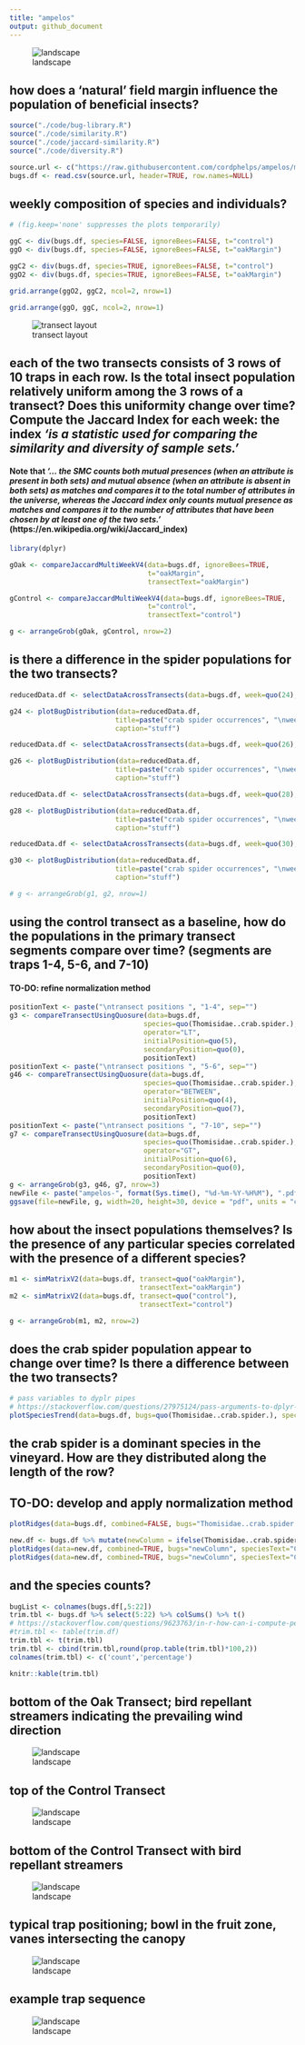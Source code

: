 ```yaml
---
title: "ampelos"
output: github_document
---
```


![landscape](./photos/landscapeOak.JPG)

## how does a 'natural' field margin influence the population of beneficial insects?


```r

source("./code/bug-library.R")
source("./code/similarity.R")
source("./code/jaccard-similarity.R")
source("./code/diversity.R")

source.url <- c("https://raw.githubusercontent.com/cordphelps/ampelos/master/data/bugs.csv")
bugs.df <- read.csv(source.url, header=TRUE, row.names=NULL)


```

## weekly composition of species and individuals?

```r

# (fig.keep='none' suppresses the plots temporarily)

ggC <- div(bugs.df, species=FALSE, ignoreBees=FALSE, t="control")
ggO <- div(bugs.df, species=FALSE, ignoreBees=FALSE, t="oakMargin")

ggC2 <- div(bugs.df, species=TRUE, ignoreBees=FALSE, t="control")
ggO2 <- div(bugs.df, species=TRUE, ignoreBees=FALSE, t="oakMargin")

```

```r

grid.arrange(ggO2, ggC2, ncol=2, nrow=1)

grid.arrange(ggO, ggC, ncol=2, nrow=1)


```


![transect layout](./images/transectLayout.jpg)


## each of the two transects consists of 3 rows of 10 traps in each row. Is the total insect population relatively uniform among the 3 rows of a transect? Does this uniformity change over time? Compute the Jaccard Index for each week: the index *'is a statistic used for comparing the similarity and diversity of sample sets.'* 

#### Note that *'... the SMC counts both mutual presences (when an attribute is present in both sets) and mutual absence (when an attribute is absent in both sets) as matches and compares it to the total number of attributes in the universe, whereas the Jaccard index only counts mutual presence as matches and compares it to the number of attributes that have been chosen by at least one of the two sets.'* (https://en.wikipedia.org/wiki/Jaccard_index)



```r

library(dplyr)

gOak <- compareJaccardMultiWeekV4(data=bugs.df, ignoreBees=TRUE,
                                  t="oakMargin",
                                  transectText="oakMargin")

gControl <- compareJaccardMultiWeekV4(data=bugs.df, ignoreBees=TRUE,
                                  t="control",
                                  transectText="control")

g <- arrangeGrob(gOak, gControl, nrow=2)

```


## is there a difference in the spider populations for the two transects?

```r


reducedData.df <- selectDataAcrossTransects(data=bugs.df, week=quo(24), species=quo(Thomisidae..crab.spider.))

g24 <- plotBugDistribution(data=reducedData.df, 
                          title=paste("crab spider occurrences", "\nweek 24", sep=""), 
                          caption="stuff")

reducedData.df <- selectDataAcrossTransects(data=bugs.df, week=quo(26), species=quo(Thomisidae..crab.spider.))

g26 <- plotBugDistribution(data=reducedData.df, 
                          title=paste("crab spider occurrences", "\nweek 26", sep=""), 
                          caption="stuff")

reducedData.df <- selectDataAcrossTransects(data=bugs.df, week=quo(28), species=quo(Thomisidae..crab.spider.))

g28 <- plotBugDistribution(data=reducedData.df, 
                          title=paste("crab spider occurrences", "\nweek 28", sep=""), 
                          caption="stuff")

reducedData.df <- selectDataAcrossTransects(data=bugs.df, week=quo(30), species=quo(Thomisidae..crab.spider.))

g30 <- plotBugDistribution(data=reducedData.df, 
                          title=paste("crab spider occurrences", "\nweek 30", sep=""), 
                          caption="stuff")

# g <- arrangeGrob(g1, g2, nrow=1)

```

## using the control transect as a baseline, how do the populations in the primary transect segments compare over time? (segments are traps 1-4, 5-6, and 7-10)

#### TO-DO: refine normalization method


```r

positionText <- paste("\ntransect positions ", "1-4", sep="")
g3 <- compareTransectUsingQuosure(data=bugs.df, 
                                 species=quo(Thomisidae..crab.spider.), 
                                 operator="LT",
                                 initialPosition=quo(5), 
                                 secondaryPosition=quo(0),
                                 positionText)
positionText <- paste("\ntransect positions ", "5-6", sep="")
g46 <- compareTransectUsingQuosure(data=bugs.df, 
                                 species=quo(Thomisidae..crab.spider.), 
                                 operator="BETWEEN",
                                 initialPosition=quo(4), 
                                 secondaryPosition=quo(7),
                                 positionText)
positionText <- paste("\ntransect positions ", "7-10", sep="")
g7 <- compareTransectUsingQuosure(data=bugs.df, 
                                 species=quo(Thomisidae..crab.spider.), 
                                 operator="GT",
                                 initialPosition=quo(6), 
                                 secondaryPosition=quo(0),
                                 positionText)
g <- arrangeGrob(g3, g46, g7, nrow=3)
newFile <- paste("ampelos-", format(Sys.time(), "%d-%m-%Y-%H%M"), ".pdf", sep = "")
ggsave(file=newFile, g, width=20, height=30, device = "pdf", units = "cm") #saves g


```


## how about the insect populations themselves? Is the presence of any particular species correlated with the presence of a different species?

```r

m1 <- simMatrixV2(data=bugs.df, transect=quo("oakMargin"),
                                transectText="oakMargin")
m2 <- simMatrixV2(data=bugs.df, transect=quo("control"),
                                transectText="control")

g <- arrangeGrob(m1, m2, nrow=2)
```

## does the crab spider population appear to change over time? Is there a difference between the two transects?

```r

# pass variables to dyplr pipes
# https://stackoverflow.com/questions/27975124/pass-arguments-to-dplyr-functions
plotSpeciesTrend(data=bugs.df, bugs=quo(Thomisidae..crab.spider.), speciesText="Crab Spider", where="control", when="pm", caption=Sys.Date())

```

## the crab spider is a dominant species in the vineyard. How are they distributed along the length of the row? 

## TO-DO: develop and apply normalization method

```r
plotRidges(data=bugs.df, combined=FALSE, bugs="Thomisidae..crab.spider.", speciesText="Crab Spider", where="control", when="pm", wk=1, caption=Sys.Date())

new.df <- bugs.df %>% mutate(newColumn = ifelse(Thomisidae..crab.spider. > 0, 1, 0))
plotRidges(data=new.df, combined=TRUE, bugs="newColumn", speciesText="Crab Spider", where="control", when="pm", wk=1, caption=Sys.Date())
plotRidges(data=new.df, combined=TRUE, bugs="newColumn", speciesText="Crab Spider", where="oakMargin", when="pm", wk=1, caption=Sys.Date())
```

## and the species counts?

```r

bugList <- colnames(bugs.df[,5:22])
trim.tbl <- bugs.df %>% select(5:22) %>% colSums() %>% t()
# https://stackoverflow.com/questions/9623763/in-r-how-can-i-compute-percentage-statistics-on-a-column-in-a-dataframe-tabl
#trim.tbl <- table(trim.df)
trim.tbl <- t(trim.tbl)
trim.tbl <- cbind(trim.tbl,round(prop.table(trim.tbl)*100,2))
colnames(trim.tbl) <- c('count','percentage')

knitr::kable(trim.tbl)


```



## bottom of the Oak Transect; bird repellant streamers indicating the prevailing wind direction

![landscape](./photos/windDirection.JPG)

## top of the Control Transect

![landscape](./photos/topOfControl.JPG)

## bottom of the Control Transect with bird repellant streamers 

![landscape](./photos/bottomOfControl.JPG)

## typical trap positioning; bowl in the fruit zone, vanes intersecting the canopy

![landscape](./photos/typicalTrap.JPG)

## example trap sequence

![landscape](./photos/trapSequence.JPG)




